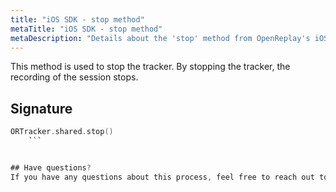 ```yaml
---
title: "iOS SDK - stop method"
metaTitle: "iOS SDK - stop method"
metaDescription: "Details about the 'stop' method from OpenReplay's iOS SDK"
---
```


This method is used to stop the tracker. By stopping the tracker, the recording of the session stops.

## Signature

```swift
ORTracker.shared.stop()
	```


## Have questions?
If you have any questions about this process, feel free to reach out to us on our [Slack](https://slack.openreplay.com) or check out our [Forum](https://forum.openreplay.com).